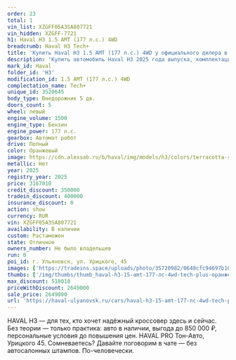 ```yaml
---
order: 23
total: 1
vin_list: XZGFF05A3SA807721
vin_hidden: XZGFF-7721
h1: Haval H3 1.5 AMT (177 л.с.) 4WD
breadcrumb: Haval H3 Tech+
title: 'Купить Haval H3 1.5 AMT (177 л.с.) 4WD у официального дилера в Ульяновске'
description: 'Купить автомобиль Haval H3 2025 года выпуска, комплектация Tech+, цвет - Оранжевый, двигатель - 1.5 AMT (177 л.с.) 4WD у официального дилера в г. Ульяновск. Стоимость данного автомобиля Haval H3 – 2649000'
mark_id: Haval
folder_id: 'H3'
modification_id: 1.5 AMT (177 л.с.) 4WD
complectation_name: Tech+
unique_id: 3520645
body_type: Внедорожник 5 дв.
doors_count: 5
wheel: левый
engine_volume: 1500
engine_type: Бензин
engine_power: 177 л.с.
gearbox: Автомат робот
drive: Полный
color: Оранжевый
image: https://cdn.alexsab.ru/b/haval/img/models/h3/colors/terracotta-sapphire.webp
metallic: Нет
year: 2025
registry_year: 2025
price: 3167010
credit_discount: 350000
tradein_discount: 400000
insurance_discount: 0
action: show
currency: RUR
vin: XZGFF05A3SA807721
availability: В наличии
custom: Растаможен
state: Отличное
owners_number: Не было владельцев
run: 0
poi_id: г. Ульяновск, ул. Урицкого, 45
images: ['https://tradeins.space/uploads/photo/35720982/0648cfc94697b10bb7ae4c3f992b7a48.jpg', 'https://tradeins.space/uploads/photo/35720983/6741e89087f7c40ea2be2d4040f48e29.jpg', 'https://tradeins.space/uploads/photo/35720984/f1f0f3bd9235ec48b32d944b1d74712e.jpg', 'https://tradeins.space/uploads/photo/35720985/f22e8016ee2557994841bcd0a35ce0c0.jpg', 'https://tradeins.space/uploads/photo/35720986/766ca0329cd11df207cf51751e058a4f.jpg', 'https://tradeins.space/uploads/photo/35720987/d16f427113cd454718f1805e33830c61.jpg', 'https://tradeins.space/uploads/photo/35720988/074b630b7055f975ce08e043fefe08c8.jpg', 'https://tradeins.space/uploads/photo/35720989/a5a539885ceafb10074f02649640e464.jpg', 'https://tradeins.space/uploads/photo/35720990/6c3ea0f92078903d7f511ed9178ccf22.jpg', 'https://tradeins.space/uploads/photo/35720991/73b26eea0f3384cf0de784deb1bd2eaf.jpg', 'https://tradeins.space/uploads/photo/35720992/f1f8eeb0f9fcefddb6363c085fbe2dce.jpg']
thumbs: ['/img/thumbs/thumb_haval-h3-15-amt-177-лс-4wd-tech-plus-оранжевый-2025_b7a48_0.webp', '/img/thumbs/thumb_haval-h3-15-amt-177-лс-4wd-tech-plus-оранжевый-2025_48e29_1.webp', '/img/thumbs/thumb_haval-h3-15-amt-177-лс-4wd-tech-plus-оранжевый-2025_4712e_2.webp', '/img/thumbs/thumb_haval-h3-15-amt-177-лс-4wd-tech-plus-оранжевый-2025_ce0c0_3.webp', '/img/thumbs/thumb_haval-h3-15-amt-177-лс-4wd-tech-plus-оранжевый-2025_58a4f_4.webp']
max_discount: 518010
priceWithDiscount: 2649000
sale_price: 2649000
url: 'https://haval-ulyanovsk.ru/cars/haval-h3-15-amt-177-лс-4wd-tech-plus-оранжевый-2025/'
---
```

<p>
 HAVAL H3 — для тех, кто хочет надёжный кроссовер здесь и сейчас. Без теории — только практика: авто в наличии, выгода до 850 000 ₽, персональные условия до повышения цен. HAVAL PRO Тон-Авто, Урицкого 45. Сомневаетесь? Давайте поговорим в чате — без автосалонных штампов. По-человечески.
</p>
<p>
</p>
<p>
</p>
